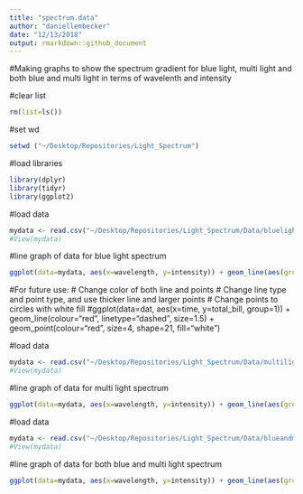 ```yaml
---
title: "spectrum.data"
author: "daniellembecker"
date: "12/13/2018"
output: rmarkdown::github_document
---
```



#Making graphs to show the spectrum gradient for blue light, multi light and both blue and multi light in terms of wavelenth and intensity

#clear list
```r
rm(list=ls())
```

#set wd

```r
setwd ("~/Desktop/Repositories/Light_Spectrum")
```

#load libraries
```r
library(dplyr)
library(tidyr)
library(ggplot2)
```

#load data

```r
mydata <- read.csv("~/Desktop/Repositories/Light_Spectrum/Data/bluelight.spectra.csv")
#View(mydata)
```

#line graph of data for blue light spectrum
```r
ggplot(data=mydata, aes(x=wavelength, y=intensity)) + geom_line(aes(group=1)) + scale_y_continuous(expand=c(0,0), limits=c(0, 4000)) + scale_x_continuous(limits=c(350, 1000)) 
```
#For future use:
# Change color of both line and points
# Change line type and point type, and use thicker line and larger points
# Change points to circles with white fill
#ggplot(data=dat, aes(x=time, y=total_bill, group=1)) + geom_line(colour="red", linetype="dashed", size=1.5) + geom_point(colour="red", size=4, shape=21, fill="white")

#load data

```r
mydata <- read.csv("~/Desktop/Repositories/Light_Spectrum/Data/multilight.spectra.csv")
#View(mydata)
```

#line graph of data for multi light spectrum
```r
ggplot(data=mydata, aes(x=wavelength, y=intensity)) + geom_line(aes(group=1))+ scale_y_continuous(expand=c(0,0), limits=c(0, 2500)) + scale_x_continuous(limits=c(350, 1000)) 
```

#load data

```r
mydata <- read.csv("~/Desktop/Repositories/Light_Spectrum/Data/blueandmulti.spectra.csv")
#View(mydata)
```

#line graph of data for both blue and multi light spectrum
```r
ggplot(data=mydata, aes(x=wavelength, y=intensity)) + geom_line(aes(group=1)) + scale_y_continuous(expand=c(0,0), limits=c(0, 4000)) + scale_x_continuous(breaks = seq(350,1000,50))
```